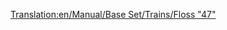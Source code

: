 [[Translation:en/Manual/Base Set/Trains/Floss "47"]]
{{fr/Train|Nom=Floss "47"
|Image=[[File:en/Floss47.png]]
|Coût=21 093£ (42 186$)
|Vitesse=160 km/h (100 mph)
|Poids=112 t
|Puissance=2580 cv (1924 kW)
|Entretien=2 132£ (4 264$)
|Conception=1962
|Vie=22
|Capacité=N/A
|Description=
|Réalité=[http://en.wikipedia.org/wiki/British_Rail_Class_47 British Rail Class 47] (en anglais)
}}